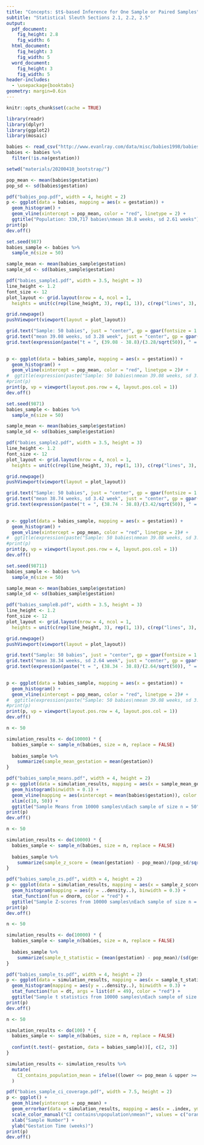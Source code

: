 ```yaml
---
title: "Concepts: $t$-based Inference for One Sample or Paired Samples"
subtitle: "Statistical Sleuth Sections 2.1, 2.2, 2.5"
output:
  pdf_document:
    fig_height: 2.8
    fig_width: 6
  html_document:
    fig_height: 3
    fig_width: 5
  word_document:
    fig_height: 3
    fig_width: 5
header-includes:
  - \usepackage{booktabs}
geometry: margin=0.6in
---
```


```r
knitr::opts_chunk$set(cache = TRUE)
```

```r
library(readr)
library(dplyr)
library(ggplot2)
library(mosaic)

babies <- read_csv("http://www.evanlray.com/data/misc/babies1998/babies_dec_1998.csv")
babies <- babies %>%
  filter(!is.na(gestation))

setwd("materials/20200410_bootstrap/")
```

```r
pop_mean <- mean(babies$gestation)
pop_sd <- sd(babies$gestation)

pdf("babies_pop.pdf", width = 4, height = 2)
p <- ggplot(data = babies, mapping = aes(x = gestation)) + 
  geom_histogram() +
  geom_vline(xintercept = pop_mean, color = "red", linetype = 2) +
  ggtitle("Population: 330,717 babies\nmean 38.8 weeks, sd 2.61 weeks")
print(p)
dev.off()
```

```r
set.seed(987)
babies_sample <- babies %>%
  sample_n(size = 50)

sample_mean <- mean(babies_sample$gestation)
sample_sd <- sd(babies_sample$gestation)

pdf("babies_sample1.pdf", width = 3.5, height = 3)
line_height <- 1.2
font_size <- 12
plot_layout <- grid.layout(nrow = 4, ncol = 1,
  heights = unit(c(rep(line_height, 3), rep(1, 1)), c(rep("lines", 3), rep("null", 1))))

grid.newpage()
pushViewport(viewport(layout = plot_layout))

grid.text("Sample: 50 babies", just = "center", gp = gpar(fontsize = 1.2 * font_size), vp = viewport(layout.pos.row = 1, layout.pos.col = 1))
grid.text("mean 39.08 weeks, sd 3.28 week", just = "center", gp = gpar(fontsize = 1.2 * font_size), vp = viewport(layout.pos.row = 2, layout.pos.col = 1))
grid.text(expression(paste("t = ", (39.08 - 38.8)/(3.28/sqrt(50)), " =  ", 0.607)), just = "center", gp = gpar(fontsize = 1.2 * font_size), vp = viewport(layout.pos.row = 3, layout.pos.col = 1))
 

p <- ggplot(data = babies_sample, mapping = aes(x = gestation)) + 
  geom_histogram() +
  geom_vline(xintercept = pop_mean, color = "red", linetype = 2)# +
#  ggtitle(expression(paste("Sample: 50 babies\nmean 39.08 weeks, sd 3.28 weeks\n", t=(39.08 - 38.8)/(3.28/sqrt(50)), " = ", 0.607)))
#print(p)
print(p, vp = viewport(layout.pos.row = 4, layout.pos.col = 1))
dev.off()
```



```r
set.seed(9871)
babies_sample <- babies %>%
  sample_n(size = 50)

sample_mean <- mean(babies_sample$gestation)
sample_sd <- sd(babies_sample$gestation)

pdf("babies_sample2.pdf", width = 3.5, height = 3)
line_height <- 1.2
font_size <- 12
plot_layout <- grid.layout(nrow = 4, ncol = 1,
  heights = unit(c(rep(line_height, 3), rep(1, 1)), c(rep("lines", 3), rep("null", 1))))

grid.newpage()
pushViewport(viewport(layout = plot_layout))

grid.text("Sample: 50 babies", just = "center", gp = gpar(fontsize = 1.2 * font_size), vp = viewport(layout.pos.row = 1, layout.pos.col = 1))
grid.text("mean 38.74 weeks, sd 3.42 week", just = "center", gp = gpar(fontsize = 1.2 * font_size), vp = viewport(layout.pos.row = 2, layout.pos.col = 1))
grid.text(expression(paste("t = ", (38.74 - 38.8)/(3.42/sqrt(50)), " =  ", -0.124)), just = "center", gp = gpar(fontsize = 1.2 * font_size), vp = viewport(layout.pos.row = 3, layout.pos.col = 1))
 

p <- ggplot(data = babies_sample, mapping = aes(x = gestation)) + 
  geom_histogram() +
  geom_vline(xintercept = pop_mean, color = "red", linetype = 2)# +
#  ggtitle(expression(paste("Sample: 50 babies\nmean 39.08 weeks, sd 3.28 weeks\n", t=(39.08 - 38.8)/(3.28/sqrt(50)), " = ", 0.607)))
#print(p)
print(p, vp = viewport(layout.pos.row = 4, layout.pos.col = 1))
dev.off()
```




```r
set.seed(98711)
babies_sample <- babies %>%
  sample_n(size = 50)

sample_mean <- mean(babies_sample$gestation)
sample_sd <- sd(babies_sample$gestation)

pdf("babies_sampleB.pdf", width = 3.5, height = 3)
line_height <- 1.2
font_size <- 12
plot_layout <- grid.layout(nrow = 4, ncol = 1,
  heights = unit(c(rep(line_height, 3), rep(1, 1)), c(rep("lines", 3), rep("null", 1))))

grid.newpage()
pushViewport(viewport(layout = plot_layout))

grid.text("Sample: 50 babies", just = "center", gp = gpar(fontsize = 1.2 * font_size), vp = viewport(layout.pos.row = 1, layout.pos.col = 1))
grid.text("mean 38.34 weeks, sd 2.64 week", just = "center", gp = gpar(fontsize = 1.2 * font_size), vp = viewport(layout.pos.row = 2, layout.pos.col = 1))
grid.text(expression(paste("t = ", (38.34 - 38.8)/(2.64/sqrt(50)), " =  ", -1.232)), just = "center", gp = gpar(fontsize = 1.2 * font_size), vp = viewport(layout.pos.row = 3, layout.pos.col = 1))
 

p <- ggplot(data = babies_sample, mapping = aes(x = gestation)) + 
  geom_histogram() +
  geom_vline(xintercept = pop_mean, color = "red", linetype = 2)# +
#  ggtitle(expression(paste("Sample: 50 babies\nmean 39.08 weeks, sd 3.28 weeks\n", t=(39.08 - 38.8)/(3.28/sqrt(50)), " = ", 0.607)))
#print(p)
print(p, vp = viewport(layout.pos.row = 4, layout.pos.col = 1))
dev.off()
```


```r
n <- 50

simulation_results <- do(10000) * {
  babies_sample <- sample_n(babies, size = n, replace = FALSE)
  
  babies_sample %>%
    summarize(sample_mean_gestation = mean(gestation))
}

pdf("babies_sample_means.pdf", width = 4, height = 2)
p <- ggplot(data = simulation_results, mapping = aes(x = sample_mean_gestation)) +
  geom_histogram(binwidth = 0.1) +
  geom_vline(mapping = aes(xintercept = mean(babies$gestation)), color = "red") +
  xlim(c(10, 50)) +
  ggtitle("Sample Means from 10000 samples\nEach sample of size n = 50")
print(p)
dev.off()
```


```r
n <- 50

simulation_results <- do(10000) * {
  babies_sample <- sample_n(babies, size = n, replace = FALSE)
  
  babies_sample %>%
    summarize(sample_z_score = (mean(gestation) - pop_mean)/(pop_sd/sqrt(50)))
}

pdf("babies_sample_zs.pdf", width = 4, height = 2)
p <- ggplot(data = simulation_results, mapping = aes(x = sample_z_score)) +
  geom_histogram(mapping = aes(y = ..density..), binwidth = 0.3) +
  stat_function(fun = dnorm, color = "red") +
  ggtitle("Sample Z-scores from 10000 samples\nEach sample of size n = 50")
print(p)
dev.off()
```



```r
n <- 50

simulation_results <- do(10000) * {
  babies_sample <- sample_n(babies, size = n, replace = FALSE)
  
  babies_sample %>%
    summarize(sample_t_statistic = (mean(gestation) - pop_mean)/(sd(gestation)/sqrt(50)))
}

pdf("babies_sample_ts.pdf", width = 4, height = 2)
p <- ggplot(data = simulation_results, mapping = aes(x = sample_t_statistic)) +
  geom_histogram(mapping = aes(y = ..density..), binwidth = 0.3) +
  stat_function(fun = dt, args = list(df = 49), color = "red") +
  ggtitle("Sample t statistics from 10000 samples\nEach sample of size n = 50")
print(p)
dev.off()
```

```r
n <- 50

simulation_results <- do(100) * {
  babies_sample <- sample_n(babies, size = n, replace = FALSE)
  
  confint(t.test(~ gestation, data = babies_sample))[, c(2, 3)]
}

simulation_results <- simulation_results %>%
  mutate(
    CI_contains_population_mean = ifelse((lower <= pop_mean & upper >= pop_mean), "Yes", "No")
  )

pdf("babies_sample_ci_coverage.pdf", width = 7.5, height = 2)
p <- ggplot() + 
  geom_hline(yintercept = pop_mean) +
  geom_errorbar(data = simulation_results, mapping = aes(x = .index, ymin = lower, ymax = upper, color = CI_contains_population_mean)) +
  scale_color_manual("CI contains\npopulation\nmean?", values = c("orange", "cornflowerblue")) +
  xlab("Sample Number") +
  ylab("Gestation Time (weeks)")
print(p)
dev.off()
```

